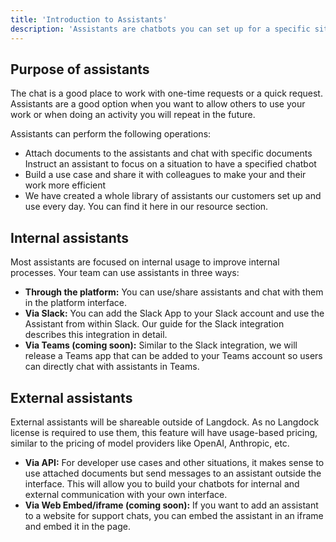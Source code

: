 ```yaml
---
title: 'Introduction to Assistants'
description: 'Assistants are chatbots you can set up for a specific situation or to work with a specific document. It works similarly to the chat, with the difference that you save documents and instructions to refer to the assistant without setting the chat up again.'
---
```


## Purpose of assistants
The chat is a good place to work with one-time requests or a quick request. Assistants are a good option when you want to allow others to use your work or when doing an activity you will repeat in the future. 

Assistants can perform the following operations:
- Attach documents to the assistants and chat with specific documents
Instruct an assistant to focus on a situation to have a specified chatbot
- Build a use case and share it with colleagues to make your and their work more efficient
- We have created a whole library of assistants our customers set up and use every day. You can find it here in our resource section.

## Internal assistants
Most assistants are focused on internal usage to improve internal processes. Your team can use assistants in three ways: 
- **Through the platform:** You can use/share assistants and chat with them in the platform interface.
- **Via Slack:** You can add the Slack App to your Slack account and use the Assistant from within Slack. Our guide for the Slack integration describes this integration in detail.
- **Via Teams (coming soon):** Similar to the Slack integration, we will release a Teams app that can be added to your Teams account so users can directly chat with assistants in Teams.

## External assistants
External assistants will be shareable outside of Langdock. As no Langdock license is required to use them, this feature will have usage-based pricing, similar to the pricing of model providers like OpenAI, Anthropic, etc.
- **Via API:** For developer use cases and other situations, it makes sense to use attached documents but send messages to an assistant outside the interface. This will allow you to build your chatbots for internal and external communication with your own interface.
- **Via Web Embed/iframe (coming soon):** If you want to add an assistant to a website for support chats, you can embed the assistant in an iframe and embed it in the page.
